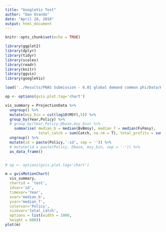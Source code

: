 ```yaml
---
title: "GoogleVis Test"
author: "Dan Ovando"
date: "April 28, 2016"
output: html_document
---
```


```r
knitr::opts_chunk$set(echo = TRUE)
```

```r
library(ggplot2)
library(dplyr)
library(tidyr)
library(scales)
library(readr)
library(knitr)
library(ggvis)
library(googleVis)

load('../Results/PNAS Submission - 6.01 global demand common phi/Data/ProjectionData Data.Rdata')

op <- options(gvis.plot.tag='chart')
```

```r
vis_summary = ProjectionData %>%
  ungroup() %>% 
  mutate(msy_bin = cut(log10(MSY),5)) %>% 
  group_by(Year,Policy) %>% 
  # group_by(Year,Policy,Dbase,msy_bin) %>% 
    summarise( median_b = median(BvBmsy), median_f = median(FvFmsy),
               total_catch = sum(Catch, na.rm = T), total_profits = sum(Profits, na.rm = T)) %>% 
  ungroup() %>% 
  mutate(id = paste(Policy,'-id', sep = '')) %>% 
  # mutate(id = paste(Policy, Dbase, msy_bin, sep = '-')) %>% 
  as_data_frame() 


# op <- options(gvis.plot.tag='chart')

m = gvisMotionChart(
  vis_summary, 
  chartid = 'test',
  idvar='id',
  timevar='Year', 
  xvar='median_b', 
  yvar='median_f', 
  colorvar='Policy',
  sizevar='total_catch',
  options = list(width = 1000,
  height = 600))
plot(m)

```

